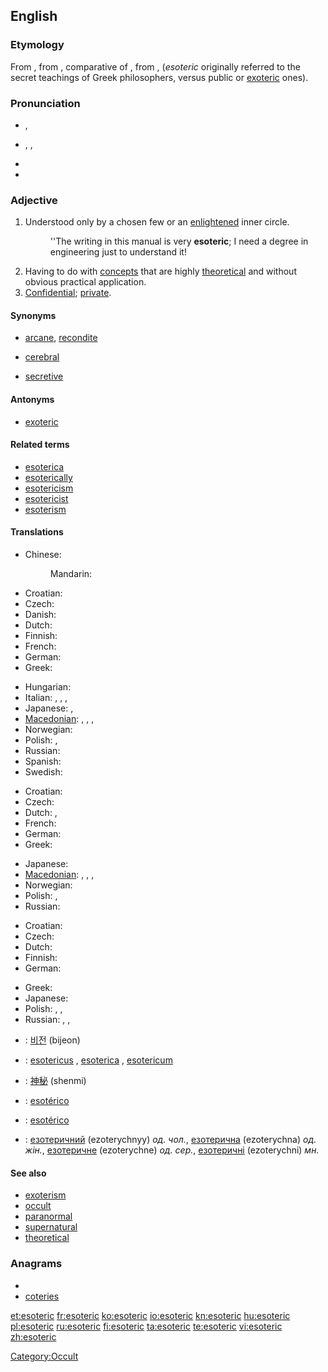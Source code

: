 {{was wotd|2009|May|22}}
==English==

===Etymology===
From {{etyl|grc}} {{term|ἐσωτερικός||belonging to an inner circle|sc=polytonic|tr=esōterikos|lang=grc}}, from {{term|sc=polytonic|ἐσωτέρω|tr=esōterō||further inside|lang=grc}}, comparative of {{term|ἔσω||within|sc=polytonic|tr=esō|lang=grc}}, from {{term|ἐς||sc=polytonic|tr=es|lang=grc}}, {{term|εἰς||into|sc=polytonic|tr=eis|lang=grc}} (''esoteric'' originally referred to the secret teachings of Greek philosophers, versus public or [[exoteric]] ones).

===Pronunciation===
* {{a|UK}} {{IPA|/ˌɛs.əʊˈtɛɹ.ɪk/}}, {{SAMPA|/%Es.@U"tEr.Ik/}}
* {{a|US}} {{IPA|/ˌɛs.əˈtɛɹ.ɪk/|/ˌɛs.oʊˈtɛɹ.ɪk/}}, {{enPR|ěsətěr'ĭk|ěsōtěr'ĭk}}, {{SAMPA|/%Es.@"tEr.Ik/|/%Es.oU"tEr.Ik/}}
* {{audio|en-us-esoteric.ogg|Audio (US)}}
* {{rhymes|ɛrɪk}}

===Adjective===
{{en-adj}}

# Understood only by a chosen few or an [[enlightened]] inner circle.
#: ''The writing in this manual is very '''esoteric'''; I need a degree in engineering just to understand it!
# Having to do with [[concept]]s that are highly [[theoretical]] and without obvious practical application.
# [[confidential|Confidential]]; [[private]].

====Synonyms====
* {{sense|understood only by a chosen few or an enlightened inner circle}} [[arcane]], [[recondite]]
* {{sense|highly theoretical; not practical}} [[cerebral]]
* {{sense|confidential; private}} [[secretive]]

====Antonyms====
* [[exoteric]]

====Related terms====
* [[esoterica]]
* [[esoterically]]
* [[esotericism]]
* [[esotericist]]
* [[esoterism]]

====Translations====
{{trans-top|understood only by a chosen few or an enlightened inner circle}}
* Chinese:
*: Mandarin: {{t|cmn|深晦|tr=shēnhuì|sc=Hani}}
* Croatian: {{t-|hr|ezoteričan|alt=ezotèričan}}
* Czech: {{t-|cs|esoterický}}
* Danish: {{t-|da|esoterisk}}
* Dutch: {{t-|nl|esoterisch}}
* Finnish: {{t-|fi|esoteerinen}}
* French: {{t+|fr|ésotérique}}
* German: {{t-|de|esoterisch}}
* Greek: {{t+|el|εσωτερικός||tr=esoterikós}}
{{trans-mid}}
* Hungarian: {{t-|hu|ezoterikus}}
* Italian: {{t+|it|esoterico|m}}, {{t+|it|esoterica|f}}, {{t+|it|esoterici|m|p}}, {{t+|it|esoteriche|f|p}}
* Japanese: {{t|ja|秘儀の|tr=[[ひぎの]], higi no}}, {{t|ja|奥義の|tr=[[おうぎの]], ōgi no}}
* [[Macedonian]]: {{t|mk|езотеричен|m|tr=ezotéričen}},  {{t|mk|езотерична|f|tr=ezotérična}},  {{t|mk|езотерично|n|tr=ezotérično}},  {{t|mk|езотерични|p|tr=ezotérični}}
* Norwegian: {{t+|no|esoterisk}}
* Polish: {{t+|pl|ezoteryczny|m}}, {{t|pl|tajemny|m}}
* Russian: {{t+|ru|эзотерический|tr=ezoteríčeskij}}
* Spanish: {{t-|es|esotérico|m}}
* Swedish: {{t+|sv|esoterisk}}
{{trans-bottom}}

{{trans-top|having to do with concepts that are highly theoretical}}
* Croatian: {{t-|hr|ezoteričan|alt=ezotèričan}}
* Czech: {{t-|cs|akademický}}
* Dutch: {{t|nl|cerebraal}}, {{t-|nl|esoterisch}}
* French: {{t+|fr|cérébral}}
* German: {{t-|de|esoterisch}}
* Greek: {{t|el|απόκρυφος||tr=apókrifos}}
{{trans-mid}}
* Japanese: {{t-|ja|深遠な|tr=[[しんえんな]], shin'enna}}
* [[Macedonian]]: {{t|mk|езотеричен|m|tr=ezotéričen}},  {{t|mk|езотерична|f|tr=ezotérična}},  {{t|mk|езотерично|n|tr=ezotérično}},  {{t|mk|езотерични|p|tr=ezotérični}}
* Norwegian: {{t+|no|esoterisk}}
* Polish: {{t|pl|zawiły|m}}, {{t-|pl|niezrozumiały|m}}
* Russian: {{t+|ru|эзотерический|tr=ezoteríčeskij}}
{{trans-bottom}}

{{trans-top|confidential; private}}
* Croatian: {{t-|hr|ezoteričan|alt=ezotèričan}}
* Czech: {{t-|cs|tajný}}
* Dutch: {{t+|nl|exclusief}}
* Finnish: {{t-|fi|luottamuksellinen}}
* German: {{t+|de|geheim}}
{{trans-mid}}
* Greek: {{t+|el|εσωτερικός||tr=esoterikós}}
* Japanese: {{t|ja|秘密の|tr=[[ひみつの]], himitsu no}}
* Polish: {{t+|pl|ezoteryczny|m}}, {{t+|pl|tajny|m}}, {{t|pl|skryty|m}}
* Russian: {{t+|ru|эзотерический|tr=ezoteríčeskij}}, {{t|ru|тайный|tr=tájnyj}}, {{t|ru|скрытый|tr=skrýtyj}}
{{trans-bottom}}

{{checktrans-top}}
* {{ttbc|Korean}}: [[비전]] (bijeon)
* {{ttbc|Latin}}: [[esotericus]] {{m}}, [[esoterica]] {{f}}, [[esotericum]] {{n}}
* {{ttbc|Mandarin}}: [[神秘]] (shenmi)
{{trans-mid}}
* {{ttbc|Portuguese}}: [[esotérico]]
* {{ttbc|Spanish}}: [[esotérico]] {{m}}
* {{ttbc|Ukrainian}}: [[езотеричний]] (ezoterychnyy) ''од. чол.'', [[езотерична]] (ezoterychna) ''од. жін.'', [[езотеричне]] (ezoterychne) ''од. сер.'', [[езотеричні]] (ezoterychni) ''мн.''
{{trans-bottom}}

====See also====
* [[exoterism]]
* [[occult]]
* [[paranormal]]
* [[supernatural]]
* [[theoretical]]

===Anagrams===
* {{alphagram|ceeiorst}}
* [[coteries#English|coteries]]


[[Category:Occult]]

[[et:esoteric]]
[[fr:esoteric]]
[[ko:esoteric]]
[[io:esoteric]]
[[kn:esoteric]]
[[hu:esoteric]]
[[pl:esoteric]]
[[ru:esoteric]]
[[fi:esoteric]]
[[ta:esoteric]]
[[te:esoteric]]
[[vi:esoteric]]
[[zh:esoteric]]
